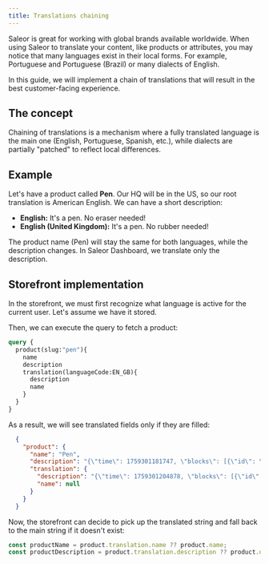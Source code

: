 ```yaml
---
title: Translations chaining
---
```


Saleor is great for working with global brands available worldwide. When using Saleor to translate your content,
like products or attributes, you may notice that many languages exist in their local forms. For example, Portuguese and Portuguese (Brazil) or many dialects of English.

In this guide, we will implement a chain of translations that will result in the best customer-facing experience.

## The concept

Chaining of translations is a mechanism where a fully translated language is the main one (English, Portuguese, Spanish, etc.), while dialects are partially "patched" to reflect local differences.

## Example

Let's have a product called **Pen**. Our HQ will be in the US, so our root translation is American English. We can have a short description:

- **English:** It's a pen. No eraser needed!
- **English (United Kingdom):** It's a pen. No rubber needed!

The product name (Pen) will stay the same for both languages, while the description changes. In Saleor Dashboard, we translate only the description.

## Storefront implementation

In the storefront, we must first recognize what language is active for the current user. Let's assume we have it stored.

Then, we can execute the query to fetch a product:

```graphql
query {
  product(slug:"pen"){
    name
    description
    translation(languageCode:EN_GB){
      description
      name
    }
  }
}
```

As a result, we will see translated fields only if they are filled:

```json
  {
    "product": {
      "name": "Pen",
      "description": "{\"time\": 1759301181747, \"blocks\": [{\"id\": \"FbMHH3B_mV\", \"data\": {\"text\": \"It's a pen. No eraser needed!\"}, \"type\": \"paragraph\"}], \"version\": \"2.30.7\"}",
      "translation": {
        "description": "{\"time\": 1759301204878, \"blocks\": [{\"id\": \"oW3SCISfmZ\", \"data\": {\"text\": \"It's a pen. No rubber needed!\"}, \"type\": \"paragraph\"}], \"version\": \"2.30.7\"}",
        "name": null
      }
    }
  }
```

Now, the storefront can decide to pick up the translated string and fall back to the main string if it doesn't exist:

```js
const productName = product.translation.name ?? product.name;
const productDescription = product.translation.description ?? product.description;
```